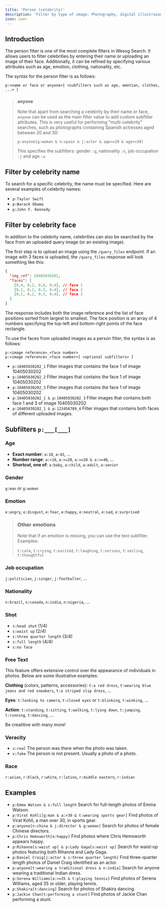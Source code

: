```yaml
---
title: 'Person (celebrity)'
description: 'Filter by type of image: Photography, digital illustraion, oil painting, ...'
icon: user
---
```



## Introduction

The person filter is one of the most complete filters in Wesog Search.
It allows users to filter celebrities by entering their name or uploading an image of their face.
Additionally, it can be refined by specifying various attributes such as age, emotion, clothing, nationality, etc.

The syntax for the person filter is as follows:

```
p:<name or face or anyone>[ <subfilters such as age, emotion, clothes, ...> ]
```

> ### `anyone`
>
> Note that apart from searching a celebrity by their name or face, `anyone` can be used as the main filter value to add custom subfilter attributes. This is very useful for performing "multi-celebrity" searches, such as photographs containing Spanish actresses aged between 20 and 30:
>
> ```
> p:anyone[g:woman & n:spain & j:actor & age>=20 & age<=30]
> ```
>
> This specifies the subfilters: gender `:g`, nationality `:n`, job occupation `:j` and age `:a`


## Filter by celebrity name

To search for a specific celebrity, the name must be specified.
Here are several examples of celebrity names:

- `p:Taylor Swift`
- `p:Barack Obama`
- `p:John F. Kennedy`


## Filter by celebrity face

In addition to the celebrity name, celebrities can also be searched by the face from an uploaded query image (or an existing image).

The first step is to upload an image using the `/query_files` endpoint. If an image with 3 faces is uploaded, the `/query_files` response will look something like this:

```json
{
  "img_ref": 10405030202,
  "faces": [
    [0.4, 0.2, 0.8, 0.4], // face 1
    [0.1, 0.2, 0.3, 0.4], // face 2
    [0.1, 0.2, 0.3, 0.4], // face 3
  ]
}
```

The response includes both the image reference and the list of face positions sorted from largest to smallest. The face position is an array of 4 numbers specifying the top-left and bottom-right points of the face rectangle.

To use the faces from uploaded images as a person filter, the syntax is as follows:


```
p:<image reference>_<face number>
p:<image reference>_<face number>[ <optional subfilters> ]
```

- `p:10405030202_1` Filter images that contains the face 1 of image 10405030202
- `p:10405030202_2` Filter images that contains the face 1 of image 10405030202
- `p:10405030202_3` Filter images that contains the face 1 of image 10405030202
- `p:10405030202_1 & p:10405030202_3` Filter images that contains both face 1 and 3 of image 10405030202
- `p:10405030202_1 & p:123456789_4` Filter images that contains both faces of different uploaded images.




## Subfilters `p:___[___]`

### Age
- **Exact number**: `a:18`, `a:43`, ...
- **Number range**: `a:>18`, `a:>=20`, `a:>=20 & a:<=40`, ...
- **Shortcut, one of**: `a:baby`, `a:child`, `a:adult`, `a:senior`


### Gender
`g:man` or `g:woman`


### Emotion
`e:angry`, `e:disgust`, `e:fear`, `e:happy`, `e:neutral`, `e:sad`, `e:surprised`

> ### Other emotions
> Note that if an emotion is missing, you can use the text subfilter. Examples:
>
> `t:calm`, `t:crying`, `t:excited`, `t:laughing`, `t:serious`, `t:smiling`, `t:thoughtful`


### Job occupation
`j:politician`, `j:singer`, `j:footballer`, ...


### Nationality
`n:brazil`, `n:canada`, `n:india`, `n:nigeria`, ...


### Shot
- `s:head shot`   (1/4)
- `s:waist up` (2/4)
- `s:three quarter length`  (3/4)
- `s:full length`           (4/4)
- `s:no face`


### Free Text
This feature offers extensive control over the appearance of individuals in photos. Below are some illustrative examples:

**Clothing** (colors, patterns, accessories):
`t:a red dress`, `t:wearing blue jeans and red sneakers`, `t:a striped slip dress`, ...

**Eyes**:
`t:looking to camera`, `t:closed eyes` or `t:blinking`, `t:winking`, ...

**Action**:
`t:standing`, `t:sitting`, `t:walking`, `t:lying down`, `t:jumping`, `t:running`, `t:dancing`, ...

Be creatitive with many more!

### Veracity
- `v:real` The person was there when the photo was taken.
- `v:fake` The person is not present. Usually a photo of a photo.

### Race
`r:asian`, `r:black`, `r:white`, `r:latino`, `r:middle eastern`, `r:indian`


## Examples

- `p:Emma Watson & s:full length` Search for full-length photos of Emma Watson.
- `p:Virat Kohli[g:man & a:>30 & t:wearing sports gear]` Find photos of Virat Kohli, a man over 30, in sports gear.
- `p:anyone[n:china & j:director & g:woman]` Search for photos of female Chinese directors.
- `p:Chris Hemsworth[e:happy]` Find photos where Chris Hemsworth appears happy.
- `p:Rihanna[s:waist up] & p:Lady Gaga[s:waist up]` Search for waist-up photos featuring both Rihanna and Lady Gaga.
- `p:Daniel Craig[j:actor & s:three quarter length]` Find three-quarter length photos of Daniel Craig identified as an actor.
- `p:anyone[t:wearing a traditional dress & n:india]` Search for anyone wearing a traditional Indian dress.
- `p:Serena Williams[a:>=35 & t:playing tennis]` Find photos of Serena Williams, aged 35 or older, playing tennis.
- `p:Shakira[t:dancing]` Search for photos of Shakira dancing.
- `p:Jackie Chan[t:performing a stunt]` Find photos of Jackie Chan performing a stunt.